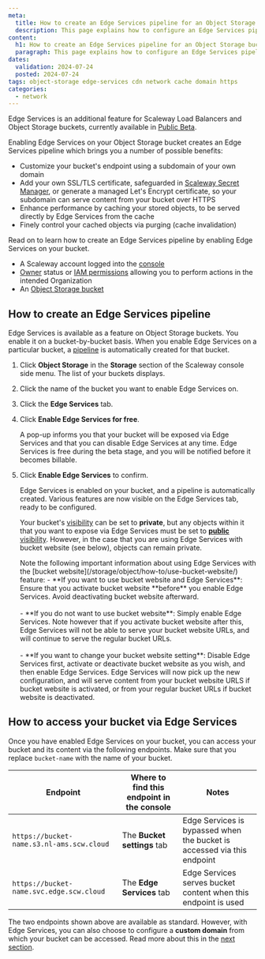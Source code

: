 ```yaml
---
meta:
  title: How to create an Edge Services pipeline for an Object Storage bucket
  description: This page explains how to configure an Edge Services pipeline for a Scaleway Object Storage bucket. Set up your own custom domain to point to your bucket, and enable a caching service for faster and more efficient delivery.
content:
  h1: How to create an Edge Services pipeline for an Object Storage bucket
  paragraph: This page explains how to configure an Edge Services pipeline for a Scaleway Object Storage bucket. Set up your own custom domain to point to your bucket, and enable a caching service for faster and more efficient delivery.
dates:
  validation: 2024-07-24
  posted: 2024-07-24
tags: object-storage edge-services cdn network cache domain https
categories:
  - network
---
```


Edge Services is an additional feature for Scaleway Load Balancers and Object Storage buckets, currently available in [Public Beta](https://www.scaleway.com/en/betas/).

Enabling Edge Services on your Object Storage bucket creates an Edge Services pipeline which brings you a number of possible benefits:

- Customize your bucket's endpoint using a subdomain of your own domain
- Add your own SSL/TLS certificate, safeguarded in [Scaleway Secret Manager](/identity-and-access-management/secret-manager/quickstart/), or generate a managed Let's Encrypt certificate, so your subdomain can serve content from your bucket over HTTPS
- Enhance performance by caching your stored objects, to be served directly by Edge Services from the cache
- Finely control your cached objects via purging (cache invalidation)

Read on to learn how to create an Edge Services pipeline by enabling Edge Services on your bucket.

<Macro id="requirements" />

- A Scaleway account logged into the [console](https://console.scaleway.com)
- [Owner](/identity-and-access-management/iam/concepts/#owner) status or [IAM permissions](/identity-and-access-management/iam/concepts/#permission) allowing you to perform actions in the intended Organization
- An [Object Storage bucket](/storage/object/how-to/create-a-bucket/)

## How to create an Edge Services pipeline

Edge Services is available as a feature on Object Storage buckets. You enable it on a bucket-by-bucket basis. When you enable Edge Services on a particular bucket, a [pipeline](/network/edge-services/concepts/#pipeline) is automatically created for that bucket.

1. Click **Object Storage** in the **Storage** section of the Scaleway console side menu. The list of your buckets displays.

2. Click the name of the bucket you want to enable Edge Services on.
    <Lightbox src="scaleway-edge-services-select-bucket.webp" alt="A screenshot of the Scaleway console shows a listing of Object Storage buckets, with an arrow showing that you click on the name of the bucket you want to enable Edge Services on." />

3. Click the **Edge Services** tab.

    <Lightbox src="scaleway-edge-services-splash.webp" alt="A screenshot of the Scaleway console shows the Edge Services tab for the selected bucket: it is in an empty state, with a button inviting you to enable Edge Services." />

4. Click **Enable Edge Services for free**.

    A pop-up informs you that your bucket will be exposed via Edge Services and that you can disable Edge Services at any time. Edge Services is free during the beta stage, and you will be notified before it becomes billable.

5. Click **Enable Edge Services** to confirm.

    Edge Services is enabled on your bucket, and a pipeline is automatically created. Various features are now visible on the Edge Services tab, ready to be configured.

    <Lightbox src="scaleway-edge-services-dashboard.webp" alt="A screenshot of the Edge Services dashboard in the Scaleway console. This is a dashboard for Edge Services on an Object Storage bucket, showing links to the documentation, Scaleway Cockpit, the endpoint, cache settings and a button to disable the pipeline." />

    <Message type="important">

    Your bucket's [visibility](/storage/object/concepts/#visibility) can be set to **private**, but any objects within it that you want to expose via Edge Services must be set to [**public** visibility](/storage/object/how-to/manage-object-visibility/). However, in the case that you are using Edge Services with bucket website (see below), objects can remain private.

    </Message>

    <Message type="important">
    Note the following important information about using Edge Services with the [bucket website](/storage/object/how-to/use-bucket-website/) feature:
    - **If you want to use bucket website and Edge Services**: Ensure that you activate bucket website **before** you enable Edge Services. Avoid deactivating bucket website afterward.<br /><br />
    - **If you do not want to use bucket website**: Simply enable Edge Services. Note however that if you activate bucket website after this, Edge Services will not be able to serve your bucket website URLs, and will continue to serve the regular bucket URLs.<br /><br />
    - **If you want to change your bucket website setting**: Disable Edge Services first, activate or deactivate bucket website as you wish, and then enable Edge Services. Edge Services will now pick up the new configuration, and will serve content from your bucket website URLS if bucket website is activated, or from your regular bucket URLs if bucket website is deactivated.
    </Message>

## How to access your bucket via Edge Services

Once you have enabled Edge Services on your bucket, you can access your bucket and its content via the following endpoints. Make sure that you replace `bucket-name` with the name of your bucket.

| Endpoint                                | Where to find this endpoint in the console | Notes                                                           |
|-----------------------------------------|--------------------------|-----------------------------------------------------------------------------------|
| `https://bucket-name.s3.nl-ams.scw.cloud` | The **Bucket settings** tab                | Edge Services is bypassed when the bucket is accessed via this endpoint  |
| `https://bucket-name.svc.edge.scw.cloud`  | The **Edge Services** tab                  | Edge Services serves bucket content when this endpoint is used |

The two endpoints shown above are available as standard. However, with Edge Services, you can also choose to configure a **custom domain** from which your bucket can be accessed. Read more about this in the [next section](/network/edge-services/how-to/configure-custom-domain/).